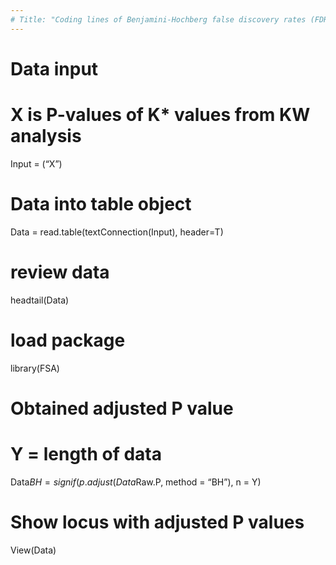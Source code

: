 ---
# Title: "Coding lines of Benjamini-Hochberg false discovery rates (FDR) multiple comparison test for non-parametric QTL analysis using R."
---

# Data input
# X is P-values of K* values from KW analysis 
Input = ("X") 
 
# Data into table object 
Data = read.table(textConnection(Input), 
 header=T) 
 
# review data 
headtail(Data) 

# load package 
library(FSA) 

# Obtained adjusted P value 
# Y = length of data
Data$BH = signif(p.adjust(Data$Raw.P, 
 method = "BH"), 
n = Y) 
 

# Show locus with adjusted P values
View(Data)